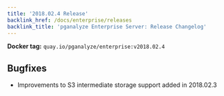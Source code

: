 ```yaml
---
title: '2018.02.4 Release'
backlink_href: /docs/enterprise/releases
backlink_title: 'pganalyze Enterprise Server: Release Changelog'
---
```


**Docker tag:** `quay.io/pganalyze/enterprise:v2018.02.4`

## Bugfixes

* Improvements to S3 intermediate storage support added in 2018.02.3
